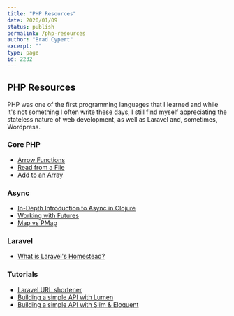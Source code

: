 ```yaml
---
title: "PHP Resources"
date: 2020/01/09
status: publish
permalink: /php-resources
author: "Brad Cypert"
excerpt: ""
type: page
id: 2232
---
```



## PHP Resources

PHP was one of the first programming languages that I learned and while it's not something
I often write these days, I still find myself appreciating the stateless nature of web
development, as well as Laravel and, sometimes, Wordpress.

### Core PHP

- [Arrow Functions](/arrow-functions-in-php-7-4)
- [Read from a File](/how-to-read-from-a-file-in-php)
- [Add to an Array](/php-add-array)

### Async

- [In-Depth Introduction to Async in Clojure](/clojure-async)
- [Working with Futures](/using-futures-in-clojure)
- [Map vs PMap](/understanding-clojures-map-pmap)

### Laravel

- [What is Laravel's Homestead?](/what-is-laravels-homestead)

### Tutorials

- [Laravel URL shortener](/building-a-simple-url-shortener-in-php-with-laravel)
- [Building a simple API with Lumen](/building-a-simple-api-in-php-using-lumen)
- [Building a simple API with Slim & Eloquent](/building-a-restful-api-in-php-using-slim-eloquent)
